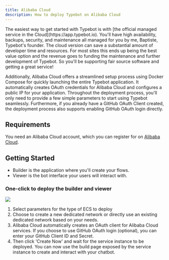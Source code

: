```yaml
---
title: Alibaba Cloud
description: How to deploy Typebot on Alibaba Cloud
---
```


<Note>
  The easiest way to get started with Typebot is with [the official managed
  service in the Cloud](https://app.typebot.io). You'll have high availability,
  backups, security, and maintenance all managed for you by me, Baptiste,
  Typebot's founder. The cloud version can save a substantial amount of
  developer time and resources. For most sites this ends up being the best value
  option and the revenue goes to funding the maintenance and further development
  of Typebot. So you'll be supporting fair source software and getting a great
  service!
</Note>

<Note> Additionally, Alibaba Cloud offers a streamlined setup process using Docker Compose for quickly launching the entire Typebot application.
 It automatically creates OAuth credentials for Alibaba Cloud and configures a public IP for your application.
  Throughout the deployment process, you'll only need to provide a few simple parameters to start using Typebot seamlessly.
 Furthermore, if you already have a GitHub OAuth Client created, the deployment process also supports enabling GitHub OAuth login directly.
 </Note>
## Requirements

You need an Alibaba Cloud account, which you can register for on [Alibaba Cloud](https://alibabacloud.com/).


## Getting Started

<Note>

- Builder is the application where you'll create your flows.
- Viewer is the bot interface your users will interact with.

</Note>

### One-click to deploy the builder and viewer
[![][deploy-button-image]][deploy-link]

1. Select parameters for the type of ECS to deploy
2. Choose to create a new dedicated network or directly use an existing dedicated network based on your needs.
3. Alibaba Cloud automatically creates an OAuth client for Alibaba Cloud services. If you choose to use GitHub OAuth login (optional), you can enter your GitHub Client ID and Secret.
4. Then click 'Create Now' and wait for the service instance to be deployed. You can now use the build page exposed by the service instance to create and interact with your chatbot.

[deploy-button-image]: https://service-info-public.oss-cn-hangzhou.aliyuncs.com/computenest-en.svg
[deploy-link]: https://computenest.console.aliyun.com/service/instance/create/default?type=user&ServiceName=Typebot%E7%A4%BE%E5%8C%BA%E7%89%88
